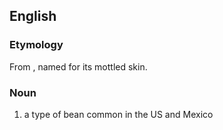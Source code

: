 ==English==
===Etymology===
From {{Sp.}} {{term|frijol pinto||painted bean}}, named for its mottled skin.

===Noun===
{{en-noun|sg=[[pinto]] [[bean]]}}

# a type of bean common in the US and Mexico